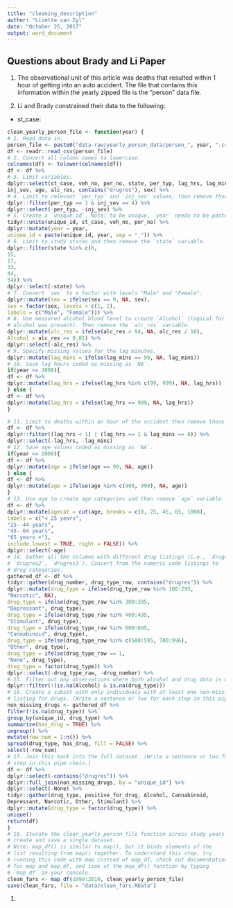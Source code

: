 ```yaml
---
title: "cleaning_description"
author: "Lizette van Zyl"
date: "October 25, 2017"
output: word_document
---
```

## Questions about Brady and Li Paper

1. The observational unit of this article was deaths that resulted within 1 hour
of getting into an auto accident. The file that contains this information within the
yearly zipped file is the "person" data file.

2. Li and Brady constrained their data to the following:

- st_case:
```r
clean_yearly_person_file <- function(year) {
# 1. Read data in.
person_file <- paste0("data-raw/yearly_person_data/person_", year, ".csv")
df <- readr::read_csv(person_file)
# 2. Convert all column names to lowercase.
colnames(df) <- tolower(colnames(df))
df <- df %>%
# 3. Limit variables.
dplyr::select(st_case, veh_no, per_no, state, per_typ, lag_hrs, lag_mins,
inj_sev, age, alc_res, contains("drugres"), sex) %>%
# 4. Limit to relevant `per_typ` and `inj_sev` values, then remove those variables.
dplyr::filter(per_typ == 1 & inj_sev == 4) %>%
dplyr::select(-per_typ, -inj_sev) %>%
# 5. Create a `unique_id`. Note: to be unique, `year` needs to be pasted on.
tidyr::unite(unique_id, st_case, veh_no, per_no) %>%
dplyr::mutate(year = year,
unique_id = paste(unique_id, year, sep = "_")) %>%
# 6. Limit to study states and then remove the `state` variable.
dplyr::filter(state %in% c(6,
15,
17,
33,
44,
54)) %>%
dplyr::select(-state) %>%
# 7. Convert `sex` to a factor with levels "Male" and "Female".
dplyr::mutate(sex = ifelse(sex == 9, NA, sex),
sex = factor(sex, levels = c(1, 2),
labels = c("Male", "Female"))) %>%
# 8. Use measured alcohol blood level to create `Alcohol` (logical for whether
# alcohol was present). Then remove the `alc_res` variable.
dplyr::mutate(alc_res = ifelse(alc_res > 94, NA, alc_res / 10),
Alcohol = alc_res >= 0.01) %>%
dplyr::select(-alc_res) %>%
# 9. Specify missing values for the lag minutes.
dplyr::mutate(lag_mins = ifelse(lag_mins == 99, NA, lag_mins))
# 10. Save lag hours coded as missing as `NA`.
if(year <= 2008){
df <- df %>%
dplyr::mutate(lag_hrs = ifelse(lag_hrs %in% c(99, 999), NA, lag_hrs))
} else {
df <- df %>%
dplyr::mutate(lag_hrs = ifelse(lag_hrs == 999, NA, lag_hrs))
}

# 11. Limit to deaths within an hour of the accident then remove those variables.
df <- df %>%
dplyr::filter((lag_hrs < 1) | (lag_hrs == 1 & lag_mins == 0)) %>%
dplyr::select(-lag_hrs, -lag_mins)
# 12. Save age values coded as missing as `NA`.
if(year <= 2008){
df <- df %>%
dplyr::mutate(age = ifelse(age == 99, NA, age))
} else {
df <- df %>%
dplyr::mutate(age = ifelse(age %in% c(998, 999), NA, age))
}
# 13. Use age to create age categories and then remove `age` variable.
df <- df %>%
dplyr::mutate(agecat = cut(age, breaks = c(0, 25, 45, 65, 1000),
labels = c("< 25 years",
"25--44 years",
"45--64 years",
"65 years +"),
include.lowest = TRUE, right = FALSE)) %>%
dplyr::select(-age)
# 14. Gather all the columns with different drug listings (i.e., `drugres1`,
# `drugres2`, `drugres3`). Convert from the numeric code listings to
# drug categories.
gathered_df <- df %>%
tidyr::gather(drug_number, drug_type_raw, contains("drugres")) %>%
dplyr::mutate(drug_type = ifelse(drug_type_raw %in% 100:295,
"Narcotic", NA),
drug_type = ifelse(drug_type_raw %in% 300:395,
"Depressant", drug_type),
drug_type = ifelse(drug_type_raw %in% 400:495,
"Stimulant", drug_type),
drug_type = ifelse(drug_type_raw %in% 600:695,
"Cannabinoid", drug_type),
drug_type = ifelse(drug_type_raw %in% c(500:595, 700:996),
"Other", drug_type),
drug_type = ifelse(drug_type_raw == 1,
"None", drug_type),
drug_type = factor(drug_type)) %>%
dplyr::select(-drug_type_raw, -drug_number) %>%
# 15. Filter out any observations where both alcohol and drug data is missing.
dplyr::filter(!(is.na(Alcohol) & is.na(drug_type)))
# 16. Create a subset with only individuals with at least one non-missing
# listing for drugs. (Write a sentence or two for each step in this pipe chain.)
non_missing_drugs <- gathered_df %>%
filter(!is.na(drug_type)) %>%
group_by(unique_id, drug_type) %>%
summarize(has_drug = TRUE) %>%
ungroup() %>%
mutate(row_num = 1:n()) %>%
spread(drug_type, has_drug, fill = FALSE) %>%
select(-row_num)
# 17. Join this back into the full dataset. (Write a sentence or two for each
# step in this pipe chain.)
df <- df %>%
dplyr::select(-contains("drugres")) %>%
dplyr::full_join(non_missing_drugs, by = "unique_id") %>%
dplyr::select(-None) %>%
tidyr::gather(drug_type, positive_for_drug, Alcohol, Cannabinoid,
Depressant, Narcotic, Other, Stimulant) %>%
dplyr::mutate(drug_type = factor(drug_type)) %>%
unique()
return(df)
}
# 18. Iterate the clean_yearly_person_file function across study years to
# create and save a single dataset.
# Note: map_df() is similar to map(), but it binds elements of the
# list resulting from map() together. To understand this step, try
# running this code with map instead of map_df, check out documentation
# for map and map_df, and look at the map_df() function by typing
# `map_df` in your console.
clean_fars <- map_df(1999:2010, clean_yearly_person_file)
save(clean_fars, file = "data/clean_fars.RData")
```

1. 